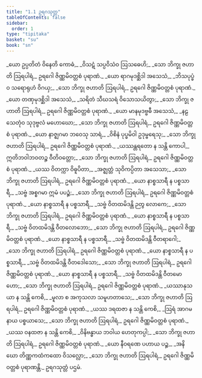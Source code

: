 ```yaml
---
title: "1.1 ဥရဂသုတ္တ"
tableOfContents: false
sidebar:
  order: 1
type: "tipitaka"
basket: "su"
book: "sn"
---
```



<DynamicBreadcrumb />

<Division number="1" book="sn">

<Paragraph number="2" type="verses" book="sn">
_ယော ဥပ္ပတိတံ ဝိနေတိ ကောဓံ,_  
_ဝိသဋံ သပ္ပဝိသံဝ ဩသဓေဟိ;_  
_သော ဘိက္ခု ဇဟာတိ ဩရပါရံ,_  
ဥရဂေါ ဇိဏ္ဏမိဝတ္တစံ ပုရာဏံ._  

</Paragraph>

</Division>
<Division number="2" book="sn">

<Paragraph number="3" type="verses" book="sn">
_ယော ရာဂမုဒစ္ဆိဒါ အသေသံ,_  
_ဘိသပုပ္ဖံဝ သရောရုဟံ ဝိဂယှ;_  
_သော ဘိက္ခု ဇဟာတိ ဩရပါရံ,_  
ဥရဂေါ ဇိဏ္ဏမိဝတ္တစံ ပုရာဏံ._  

</Paragraph>

</Division>
<Division number="3" book="sn">

<Paragraph number="4" type="verses" book="sn">
_ယော တဏှမုဒစ္ဆိဒါ အသေသံ,_  
_သရိတံ သီဃသရံ ဝိသောသယိတွာ;_  
_သော ဘိက္ခု ဇဟာတိ ဩရပါရံ,_  
ဥရဂေါ ဇိဏ္ဏမိဝတ္တစံ ပုရာဏံ._  

</Paragraph>

</Division>
<Division number="4" book="sn">

<Paragraph number="5" type="verses" book="sn">
_ယော မာနမုဒဗ္ဗဓီ အသေသံ,_  
_နဠသေတုံဝ သုဒုဗ္ဗလံ မဟောဃော;_  
_သော ဘိက္ခု ဇဟာတိ ဩရပါရံ,_  
ဥရဂေါ ဇိဏ္ဏမိဝတ္တစံ ပုရာဏံ._  

</Paragraph>

</Division>
<Division number="5" book="sn">

<Paragraph number="6" type="verses" book="sn">
_ယော နာဇ္ဈဂမာ ဘဝေသု သာရံ,_  
_ဝိစိနံ ပုပ္ဖမိဝါ ဥဒုမ္ဗရေသု;_  
_သော ဘိက္ခု ဇဟာတိ ဩရပါရံ,_  
ဥရဂေါ ဇိဏ္ဏမိဝတ္တစံ ပုရာဏံ._  

</Paragraph>

</Division>
<Division number="6" book="sn">

<Paragraph number="7" book="sn">
_ယဿန္တရတော န သန္တိ ကောပါ,_  
ဣတိဘဝါဘဝတဉ္စ ဝီတိဝတ္တော;_  
_သော ဘိက္ခု ဇဟာတိ ဩရပါရံ,_  
ဥရဂေါ ဇိဏ္ဏမိဝတ္တစံ ပုရာဏံ._  

</Paragraph>

</Division>
<Division number="7" book="sn">

<Paragraph number="8" type="verses" book="sn">
_ယဿ ဝိတက္ကာ ဝိဓူပိတာ,_  
_အဇ္ဈတ္တံ သုဝိကပ္ပိတာ အသေသာ;_  
_သော ဘိက္ခု ဇဟာတိ ဩရပါရံ,_  
ဥရဂေါ ဇိဏ္ဏမိဝတ္တစံ ပုရာဏံ._  

</Paragraph>

</Division>
<Division number="8" book="sn">

<Paragraph number="9" type="verses" book="sn">
_ယော နာစ္စသာရီ န ပစ္စသာရီ,_  
_သဗ္ဗံ အစ္စဂမာ ဣမံ ပပဉ္စံ;_  
_သော ဘိက္ခု ဇဟာတိ ဩရပါရံ,_  
ဥရဂေါ ဇိဏ္ဏမိဝတ္တစံ ပုရာဏံ._  

</Paragraph>

</Division>
<Division number="9" book="sn">

<Paragraph number="10" type="verses" book="sn">
_ယော နာစ္စသာရီ န ပစ္စသာရီ,_  
_သဗ္ဗံ ဝိတထမိဒန္တိ ဉတွ လောကေ;_  
_သော ဘိက္ခု ဇဟာတိ ဩရပါရံ,_  
ဥရဂေါ ဇိဏ္ဏမိဝတ္တစံ ပုရာဏံ._  

</Paragraph>

</Division>
<Division number="10" book="sn">

<Paragraph number="11" type="verses" book="sn">
_ယော နာစ္စသာရီ န ပစ္စသာရီ,_  
_သဗ္ဗံ ဝိတထမိဒန္တိ ဝီတလောဘော;_  
_သော ဘိက္ခု ဇဟာတိ ဩရပါရံ,_  
ဥရဂေါ ဇိဏ္ဏမိဝတ္တစံ ပုရာဏံ._  

</Paragraph>

</Division>
<Division number="11" book="sn">

<Paragraph number="12" type="verses" book="sn">
_ယော နာစ္စသာရီ န ပစ္စသာရီ,_  
_သဗ္ဗံ ဝိတထမိဒန္တိ ဝီတရာဂေါ;_  
_သော ဘိက္ခု ဇဟာတိ ဩရပါရံ,_  
ဥရဂေါ ဇိဏ္ဏမိဝတ္တစံ ပုရာဏံ._  

</Paragraph>

</Division>
<Division number="12" book="sn">

<Paragraph number="13" type="verses" book="sn">
_ယော နာစ္စသာရီ န ပစ္စသာရီ,_  
_သဗ္ဗံ ဝိတထမိဒန္တိ ဝီတဒေါသော;_  
_သော ဘိက္ခု ဇဟာတိ ဩရပါရံ,_  
ဥရဂေါ ဇိဏ္ဏမိဝတ္တစံ ပုရာဏံ._  

</Paragraph>

</Division>
<Division number="13" book="sn">

<Paragraph number="14" type="verses" book="sn">
_ယော နာစ္စသာရီ န ပစ္စသာရီ,_  
_သဗ္ဗံ ဝိတထမိဒန္တိ ဝီတမောဟော;_  
_သော ဘိက္ခု ဇဟာတိ ဩရပါရံ,_  
ဥရဂေါ ဇိဏ္ဏမိဝတ္တစံ ပုရာဏံ._  

</Paragraph>

</Division>
<Division number="14" book="sn">

<Paragraph number="15" type="verses" book="sn">
_ယဿာနုသယာ န သန္တိ ကေစိ,_  
_မူလာ စ အကုသလာ သမူဟတာသေ;_  
_သော ဘိက္ခု ဇဟာတိ ဩရပါရံ,_  
ဥရဂေါ ဇိဏ္ဏမိဝတ္တစံ ပုရာဏံ._  

</Paragraph>

</Division>
<Division number="15" book="sn">

<Paragraph number="16" type="verses" book="sn">
_ယဿ ဒရထဇာ န သန္တိ ကေစိ,_  
_ဩရံ အာဂမနာယ ပစ္စယာသေ;_  
_သော ဘိက္ခု ဇဟာတိ ဩရပါရံ,_  
ဥရဂေါ ဇိဏ္ဏမိဝတ္တစံ ပုရာဏံ._  

</Paragraph>

</Division>
<Division number="16" book="sn">

<Paragraph number="17" type="verses" book="sn">
_ယဿ ဝနထဇာ န သန္တိ ကေစိ,_  
_ဝိနိဗန္ဓာယ ဘဝါယ ဟေတုကပ္ပါ;_  
_သော ဘိက္ခု ဇဟာတိ ဩရပါရံ,_  
ဥရဂေါ ဇိဏ္ဏမိဝတ္တစံ ပုရာဏံ._  

</Paragraph>

</Division>
<Division number="17" book="sn">

<Paragraph number="18" type="verses" book="sn">
_ယော နီဝရဏေ ပဟာယ ပဉ္စ,_  
_အနိဃော တိဏ္ဏကထံကထော ဝိသလ္လော;_  
_သော ဘိက္ခု ဇဟာတိ ဩရပါရံ,_  
ဥရဂေါ ဇိဏ္ဏမိဝတ္တစံ ပုရာဏန္တိ._  


</Paragraph>
</Division>

<Paragraph number="19" type="center" book="sn">
ဥရဂသုတ္တံ ပဌမံ.
</Paragraph>